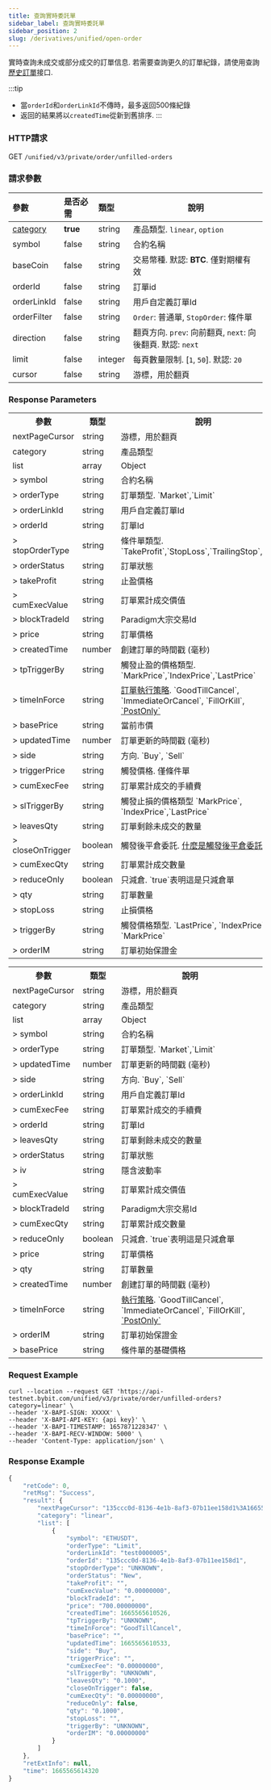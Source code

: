 ```yaml
---
title: 查詢實時委託單
sidebar_label: 查詢實時委託單
sidebar_position: 2
slug: /derivatives/unified/open-order
---
```


實時查詢未成交或部分成交的訂單信息. 若需要查詢更久的訂單紀錄，請使用查詢[歷史訂單](order-list#)接口.

:::tip
- 當`orderId`和`orderLinkId`不傳時，最多返回500條紀錄
- 返回的結果將以`createdTime`從新到舊排序.
:::


### HTTP請求
GET `/unified/v3/private/order/unfilled-orders`

### 請求參數
| 參數 | 是否必需 | 類型 | 說明|
|:----- |:-------|:-----|------ |
|[category](../enum#category)|**true** |string |產品類型. `linear`, `option` |
|symbol |false |string |合約名稱 |
|baseCoin |false |string |交易幣種. 默認: **BTC**. 僅對期權有效 |
|orderId |false |string |訂單id |
|orderLinkId |false |string |用戶自定義訂單Id |
|orderFilter |false |string |`Order`: 普通單, `StopOrder`: 條件單|
|direction |false |string |翻頁方向. `prev`: 向前翻頁, `next`: 向後翻頁. 默認: `next`|
|limit |false |integer |每頁數量限制. [`1`, `50`]. 默認: `20`|
|cursor |false |string |游標，用於翻頁|

### Response Parameters
<Tabs>
<TabItem value="linear" label="linear" default>
    <table border="0.5">
        <tr>
            <th>參數</th><th>類型</th><th>說明</th>
        </tr>
        <tr>
            <td>nextPageCursor</td><td>string</td><td>游標，用於翻頁</td>
        </tr>
        <tr>
            <td>category</td><td>string</td><td>產品類型</td>
        </tr>
        <tr>
            <td>list</td><td>array</td><td>Object</td>
        </tr>
        <tr>
            <td>> symbol</td><td>string</td><td>合約名稱 </td>
        </tr>
        <tr>
            <td>> orderType</td><td>string</td><td>訂單類型. `Market`,`Limit` </td>
        </tr>
        <tr>
            <td>> orderLinkId</td><td>string</td><td>用戶自定義訂單Id </td>
        </tr>
        <tr>
            <td>> orderId</td><td>string</td><td>訂單Id </td>
        </tr>
        <tr>
            <td>> stopOrderType</td><td>string</td><td>條件單類型. `TakeProfit`,`StopLoss`,`TrailingStop`,`Stop` </td>
        </tr>
        <tr>
            <td>> orderStatus</td><td>string</td><td>訂單狀態 </td>
        </tr>
        <tr>
            <td>> takeProfit</td><td>string</td><td>止盈價格 </td>
        </tr>
        <tr>
            <td>> cumExecValue</td><td>string</td><td>訂單累計成交價值 </td>
        </tr>
        <tr>
            <td>> blockTradeId</td><td>string</td><td>Paradigm大宗交易Id </td>
        </tr>
        <tr>
            <td>> price</td><td>string</td><td>訂單價格 </td>
        </tr>
        <tr>
            <td>> createdTime</td><td>number</td><td>創建訂單的時間戳 (毫秒) </td>
        </tr>
        <tr>
            <td>> tpTriggerBy</td><td>string</td><td>觸發止盈的價格類型. `MarkPrice`,`IndexPrice`,`LastPrice` </td>
        </tr>
        <tr>
            <td>> timeInForce</td><td>string</td><td><a href="https://www.bybit.com/zh-TW/help-center/bybitHC_Article?language=zh_TW&id=000001044">訂單執行策略</a>. `GoodTillCancel`, `ImmediateOrCancel`, `FillOrKill`, <a href="https://www.bybit.com/zh-TW/help-center/bybitHC_Article?language=zh_TW&id=000001051">`PostOnly`</a> </td>
        </tr>
        <tr>
            <td>> basePrice</td><td>string</td><td>當前市價 </td>
        </tr>
        <tr>
            <td>> updatedTime</td><td>number</td><td>訂單更新的時間戳 (毫秒) </td>
        </tr>
        <tr>
            <td>> side</td><td>string</td><td>方向. `Buy`, `Sell` </td>
        </tr>
        <tr>
            <td>> triggerPrice</td><td>string</td><td>觸發價格. 僅條件單 </td>
        </tr>
        <tr>
            <td>> cumExecFee</td><td>string</td><td>訂單累計成交的手續費 </td>
        </tr>
        <tr>
            <td>> slTriggerBy</td><td>string</td><td>觸發止損的價格類型 `MarkPrice`, `IndexPrice`,`LastPrice`  </td>
        </tr>
        <tr>
            <td>> leavesQty</td><td>string</td><td>訂單剩餘未成交的數量 </td>
        </tr>
        <tr>
            <td>> closeOnTrigger</td><td>boolean</td><td>觸發後平倉委託. <a href="https://www.bybit.com/zh-TW/help-center/bybitHC_Article?language=zh_TW&id=000001050">什麼是觸發後平倉委託?</a> </td>
        </tr>
        <tr>
            <td>> cumExecQty</td><td>string</td><td>訂單累計成交數量 </td>
        </tr>
        <tr>
            <td>> reduceOnly</td><td>boolean</td><td>只減倉. `true`表明這是只減倉單 </td>
        </tr>
        <tr>
            <td>> qty</td><td>string</td><td>訂單數量 </td>
        </tr>
        <tr>
            <td>> stopLoss</td><td>string</td><td>止損價格 </td>
        </tr>
        <tr>
            <td>> triggerBy</td><td>string</td><td>觸發價格類型. `LastPrice`, `IndexPrice`, `MarkPrice` </td>
        </tr>
        <tr>
            <td>> orderIM</td><td>string</td><td>訂單初始保證金 </td>
        </tr>
    </table>
</TabItem>

<TabItem value="option" label="option">
    <table border="0.5">
        <tr>
            <th>參數</th><th>類型</th><th>說明</th>
        </tr>
        <tr>
            <td>nextPageCursor</td><td>string</td><td>游標，用於翻頁</td>
        </tr>
        <tr>
            <td>category</td><td>string</td><td>產品類型</td>
        </tr>
        <tr>
            <td>list</td><td>array</td><td>Object</td>
        </tr>
        <tr>
            <td>> symbol</td><td>string</td><td>合約名稱 </td>
        </tr>
        <tr>
            <td>> orderType</td><td>string</td><td>訂單類型. `Market`,`Limit` </td>
        </tr>
        <tr>
            <td>> updatedTime</td><td>number</td><td>訂單更新的時間戳 (毫秒) </td>
        </tr>
        <tr>
            <td>> side</td><td>string</td><td>方向. `Buy`, `Sell` </td>
        </tr>
        <tr>
            <td>> orderLinkId</td><td>string</td><td>用戶自定義訂單Id </td>
        </tr>
        <tr>
            <td>> cumExecFee</td><td>string</td><td>訂單累計成交的手續費 </td>
        </tr>
        <tr>
            <td>> orderId</td><td>string</td><td>訂單Id </td>
        </tr>
        <tr>
            <td>> leavesQty</td><td>string</td><td>訂單剩餘未成交的數量 </td>
        </tr>
        <tr>
            <td>> orderStatus</td><td>string</td><td>訂單狀態 </td>
        </tr>
        <tr>
            <td>> iv</td><td>string</td><td>隱含波動率 </td>
        </tr>
        <tr>
            <td>> cumExecValue</td><td>string</td><td>訂單累計成交價值 </td>
        </tr>
        <tr>
            <td>> blockTradeId</td><td>string</td><td>Paradigm大宗交易Id </td>
        </tr>
        <tr>
            <td>> cumExecQty</td><td>string</td><td>訂單累計成交數量 </td>
        </tr>
        <tr>
            <td>> reduceOnly</td><td>boolean</td><td>只減倉. `true`表明這是只減倉單 </td>
        </tr>
        <tr>
            <td>> price</td><td>string</td><td>訂單價格 </td>
        </tr>
        <tr>
            <td>> qty</td><td>string</td><td>訂單數量 </td>
        </tr>
        <tr>
            <td>> createdTime</td><td>number</td><td>創建訂單的時間戳 (毫秒) </td>
        </tr>
        <tr>
            <td>> timeInForce</td><td>string</td><td><a href="https://www.bybit.com/zh-TW/help-center/bybitHC_Article?language=zh_TW&id=000001044">執行策略</a>. `GoodTillCancel`, `ImmediateOrCancel`, `FillOrKill`, <a href="https://www.bybit.com/zh-TW/help-center/bybitHC_Article?language=zh_TW&id=000001051">`PostOnly`</a>  </td>
        </tr>
        <tr>
            <td>> orderIM</td><td>string</td><td>訂單初始保證金 </td>
        </tr>
        <tr>
            <td>> basePrice</td><td>string</td><td>條件單的基礎價格 </td>
        </tr>
    </table>
</TabItem>
</Tabs>

### Request Example

<Tabs>
<TabItem value="console-linear" label="linear">

```http
curl --location --request GET 'https://api-testnet.bybit.com/unified/v3/private/order/unfilled-orders?category=linear' \
--header 'X-BAPI-SIGN: XXXXX' \
--header 'X-BAPI-API-KEY: {api key}' \
--header 'X-BAPI-TIMESTAMP: 1657871228347' \
--header 'X-BAPI-RECV-WINDOW: 5000' \
--header 'Content-Type: application/json' \
```

</TabItem>
</Tabs>

### Response Example

<Tabs>
<TabItem value="js linear" label="linear">

```javascript
{
    "retCode": 0,
    "retMsg": "Success",
    "result": {
        "nextPageCursor": "135ccc0d-8136-4e1b-8af3-07b11ee158d1%3A1665565610526%2C135ccc0d-8136-4e1b-8af3-07b11ee158d1%3A1665565610526",
        "category": "linear",
        "list": [
            {
                "symbol": "ETHUSDT",
                "orderType": "Limit",
                "orderLinkId": "test0000005",
                "orderId": "135ccc0d-8136-4e1b-8af3-07b11ee158d1",
                "stopOrderType": "UNKNOWN",
                "orderStatus": "New",
                "takeProfit": "",
                "cumExecValue": "0.00000000",
                "blockTradeId": "",
                "price": "700.00000000",
                "createdTime": 1665565610526,
                "tpTriggerBy": "UNKNOWN",
                "timeInForce": "GoodTillCancel",
                "basePrice": "",
                "updatedTime": 1665565610533,
                "side": "Buy",
                "triggerPrice": "",
                "cumExecFee": "0.00000000",
                "slTriggerBy": "UNKNOWN",
                "leavesQty": "0.1000",
                "closeOnTrigger": false,
                "cumExecQty": "0.00000000",
                "reduceOnly": false,
                "qty": "0.1000",
                "stopLoss": "",
                "triggerBy": "UNKNOWN",
                "orderIM": "0.00000000"
            }
        ]
    },
    "retExtInfo": null,
    "time": 1665565614320
}
```
</TabItem>
</Tabs>